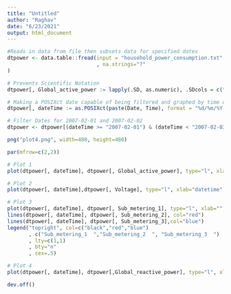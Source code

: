 ```yaml
---
title: "Untitled"
author: "Raghav"
date: "6/23/2021"
output: html_document
---
```


```r
#Reads in data from file then subsets data for specified dates
dtpower <- data.table::fread(input = "household_power_consumption.txt"
                             , na.strings="?"
)

# Prevents Scientific Notation
dtpower[, Global_active_power := lapply(.SD, as.numeric), .SDcols = c("Global_active_power")]

# Making a POSIXct date capable of being filtered and graphed by time of day
dtpower[, dateTime := as.POSIXct(paste(Date, Time), format = "%d/%m/%Y %H:%M:%S")]

# Filter Dates for 2007-02-01 and 2007-02-02
dtpower <- dtpower[(dateTime >= "2007-02-01") & (dateTime < "2007-02-03")]

png("plot4.png", width=480, height=480)

par(mfrow=c(2,2))

# Plot 1
plot(dtpower[, dateTime], dtpower[, Global_active_power], type="l", xlab="", ylab="Global Active Power")

# Plot 2
plot(dtpower[, dateTime],dtpower[, Voltage], type="l", xlab="datetime", ylab="Voltage")

# Plot 3
plot(dtpower[, dateTime], dtpower[, Sub_metering_1], type="l", xlab="", ylab="Energy sub metering")
lines(dtpower[, dateTime], dtpower[, Sub_metering_2], col="red")
lines(dtpower[, dateTime], dtpower[, Sub_metering_3],col="blue")
legend("topright", col=c("black","red","blue")
       , c("Sub_metering_1  ","Sub_metering_2  ", "Sub_metering_3  ")
       , lty=c(1,1)
       , bty="n"
       , cex=.5) 

# Plot 4
plot(dtpower[, dateTime], dtpower[,Global_reactive_power], type="l", xlab="datetime", ylab="Global_reactive_power")

dev.off()


```
